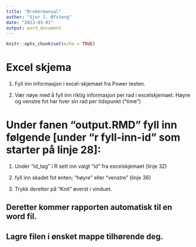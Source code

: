 ```yaml
---
title: "Brukermanual"
author: "Sjur J. Øfsteng"
date: "2023-03-01"
output: word_document
---
```


```r
knitr::opts_chunk$set(echo = TRUE)
```

# Excel skjema

1. Fyll inn informasjon i excel-skjemaet fra Power testen.

2. Vær nøye med å fyll inn riktig informasjon per rad i excelskjemaet. Høyre og venstre fot har hver sin rad per tidspunkt ("time")

############################################################################################

# Under fanen "output.RMD" fyll inn følgende [under "r fyll-inn-id" som starter på linje 28]:

1. Under "id_tag" i R sett inn valgt "id" fra excelskjemaet (linje 32)

2. fyll inn skadet fot enten; "høyre" eller "venstre" (linje 36)

3. Trykk deretter på "Knit" øverst i vinduet. 

## Deretter kommer rapporten automatisk til en word fil.
## Lagre filen i ønsket mappe tilhørende deg.